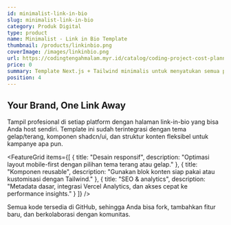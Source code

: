 ```yaml
---
id: minimalist-link-in-bio
slug: minimalist-link-in-bio
category: Produk Digital
type: product
name: Minimalist - Link in Bio Template
thumbnail: /products/linkinbio.png
coverImage: /images/linkinbio.png
url: https://codingtengahmalam.myr.id/catalog/coding-project-cost-planner
price: 0
summary: Template Next.js + Tailwind minimalis untuk menyatukan semua portfolio dan CTA.
position: 4
---
```


## Your Brand, One Link Away

Tampil profesional di setiap platform dengan halaman link-in-bio yang bisa Anda host sendiri. Template ini sudah terintegrasi dengan tema gelap/terang, komponen shadcn/ui, dan struktur konten fleksibel untuk kampanye apa pun.

<FeatureGrid
  items={[
    {
      title: "Desain responsif",
      description: "Optimasi layout mobile-first dengan pilihan tema terang atau gelap."
    },
    {
      title: "Komponen reusable",
      description: "Gunakan blok konten siap pakai atau kustomisasi dengan Tailwind."
    },
    {
      title: "SEO & analytics",
      description: "Metadata dasar, integrasi Vercel Analytics, dan akses cepat ke performance insights."
    }
  ]}
/>

<Callout title="Open source" variant="success">
  Semua kode tersedia di GitHub, sehingga Anda bisa fork, tambahkan fitur baru, dan berkolaborasi dengan komunitas.
</Callout>
